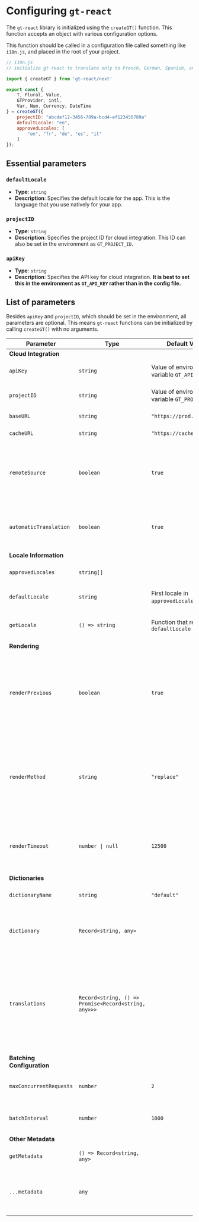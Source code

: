 
# Configuring `gt-react`

The `gt-react` library is initialized using the `createGT()` function. This function accepts an object with various configuration options.

This function should be called in a configuration file called something like `i18n.js`, and placed in the root of your project.

```javascript copy
// i18n.js
// initialize gt-react to translate only to French, German, Spanish, and Italian

import { createGT } from 'gt-react/next'

export const {
	T, Plural, Value,
	GTProvider, intl,
	Var, Num, Currency, DateTime
} = createGT({
	projectID: "abcdef12-3456-789a-bcd4-ef123456789a"
	defaultLocale: "en",
	approvedLocales: [
		"en", "fr", "de", "es", "it"
	]
});
```

## Essential parameters

### `defaultLocale`

- **Type**: `string`
- **Description**: Specifies the default locale for the app. This is the language that you use natively for your app.

### `projectID`

- **Type**: `string`
- **Description**: Specifies the project ID for cloud integration. This ID can also be set in the environment as `GT_PROJECT_ID`.

### `apiKey`

- **Type**: `string`
- **Description**: Specifies the API key for cloud integration. **It is best to set this in the environment as `GT_API_KEY` rather than in the config file.**

## List of parameters

<Callout>Besides `apiKey` and `projectID`, which should be set in the environment, all parameters are optional. This means `gt-react` functions can be initialized by calling `createGT()` with no arguments.</Callout>

| Parameter                | Type                                      | Default Value                              | Description                                                                                   |
|--------------------------|-------------------------------------------|--------------------------------------------|-----------------------------------------------------------------------------------------------|
| **Cloud Integration**    |                                           |                                            |                                                                                               |
| `apiKey`                 | `string`                                  | Value of environment variable `GT_API_KEY` | API key for cloud integration.                                                                |
| `projectID`              | `string`                                  | Value of environment variable `GT_PROJECT_ID` | Project ID for cloud integration.                                                             |
| `baseURL`                | `string`                                  | `"https://prod.gtx.dev"`                   | Base URL for API requests.                                                                    |
| `cacheURL`               | `string`                                  | `"https://cache.gtx.dev"`                  | URL for the global cache.                                                                              |
| `remoteSource`           | `boolean`                                 | `true`                                     | Determines whether the library fetches a dictionary from a remote cache.                      |
| `automaticTranslation`   | `boolean`                                 | `true`                                     | Determines whether the library translates using cloud services.                               |
| **Locale Information**   |                                           |                                            |                                                                                               |
| `approvedLocales`        | `string[]`                                |                        | List of approved locales.                                                                     |
| `defaultLocale`          | `string`                                  | First locale in `approvedLocales` or `'en'` | Default locale for the translation.                                                           |
| `getLocale`              | `() => string`                            | Function that returns `defaultLocale`      | Function to get the current locale.                                                           |
| **Rendering**            |                                           |                                            |                                                                                               |
| `renderPrevious`         | `boolean`                                 | `true`                                     | Experimental. If true, uses a previous translation on file remotely as a placeholder while the new translation loads. |
| `renderMethod`           | `string`                                  | `"replace"`                                | Determines how translations are rendered for the first time. Options are "replace", "skeleton", "hang", "subtle". |
| `renderTimeout`          | `number \| null`                          | `12500`                                    | Timeout (in milliseconds) before rendering a new translation is called off.                   |
| **Dictionaries**         |                                           |                                            |                                                                                               |
| `dictionaryName`         | `string`                                  | `"default"`                                | Name of the dictionary to use.                                                                |
| `dictionary`             | `Record<string, any>`                     |                                | Dictionary object containing default language content.                                        |
| `translations`           | `Record<string, () => Promise<Record<string, any>>>` |                              | An object containing strings that correspond to locales and functions that define translation dictionaries associated with those locales. |
| **Batching Configuration**|                                          |                                            |                                                                                               |
| `maxConcurrentRequests`  | `number`                                  | `2`                                        | Maximum number of concurrent requests.                                                        |
| `batchInterval`          | `number`                                  | `1000`                                     | Interval for batching requests in milliseconds.                                               |
| **Other Metadata**       |                                           |                                            |                                                                                               |
| `getMetadata`            | `() => Record<string, any>`               | | Function to get additional metadata.                                                          |
| `...metadata`  | `any`                                     |                                            | Any additional metadata. Used for experimental variables.                                     |